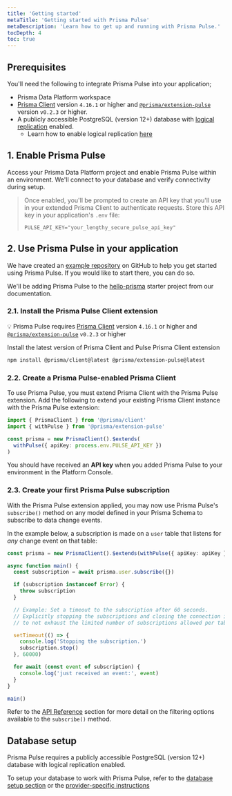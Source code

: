 ```yaml
---
title: 'Getting started'
metaTitle: 'Getting started with Prisma Pulse'
metaDescription: 'Learn how to get up and running with Prisma Pulse.'
tocDepth: 4
toc: true
---
```


<TopBlock></TopBlock>

## Prerequisites

You'll need the following to integrate Prisma Pulse into your application;

- Prisma Data Platform workspace
- [Prisma Client](/orm/prisma-client) version `4.16.1` or higher and [`@prisma/extension-pulse`](https://www.npmjs.com/package/@prisma/extension-pulse) version `v0.2.3` or higher.
- A publicly accessible PostgreSQL (version 12+) database with [logical replication](https://www.postgresql.org/docs/current/logical-replication-quick-setup.html) enabled.
  - Learn how to enable logical replication [here](/pulse/database-setup#enable-logical-replication)

## 1. Enable Prisma Pulse

Access your Prisma Data Platform project and enable Prisma Pulse within an environment. We'll connect to your database and verify connectivity during setup.

> Once enabled, you'll be prompted to create an API key that you'll use in your extended Prisma Client to authenticate requests. Store this API key in your application's `.env` file:
>
> ```env file=.env
> PULSE_API_KEY="your_lengthy_secure_pulse_api_key"
> ```

## 2. Use Prisma Pulse in your application

<Admonition type="info">

We have created an [example repository](https://github.com/prisma/pulse-starter) on GitHub to help you get started using Prisma Pulse. If you would like to start there, you can do so.

</Admonition>

We'll be adding Prisma Pulse to the [hello-prisma](/getting-started/setup-prisma/start-from-scratch/relational-databases-typescript-postgresql) starter project from our documentation.

### 2.1. Install the Prisma Pulse Client extension

<Admonition>

💡 Prisma Pulse requires [Prisma Client](/orm/prisma-client) version `4.16.1` or higher and [`@prisma/extension-pulse`](https://www.npmjs.com/package/@prisma/extension-pulse) `v0.2.3` or higher

</Admonition>

Install the latest version of Prisma Client and Pulse Prisma Client extension

```bash
npm install @prisma/client@latest @prisma/extension-pulse@latest
```

### 2.2. Create a Prisma Pulse-enabled Prisma Client

To use Prisma Pulse, you must extend Prisma Client with the Prisma Pulse extension.
Add the following to extend your existing Prisma Client instance with the Prisma Pulse extension:

```ts
import { PrismaClient } from '@prisma/client'
import { withPulse } from '@prisma/extension-pulse'

const prisma = new PrismaClient().$extends(
  withPulse({ apiKey: process.env.PULSE_API_KEY })
)
```

<Admonition type="info">

You should have received an **API key** when you added Prisma Pulse to your environment in the Platform Console.

</Admonition>

### 2.3. Create your first Prisma Pulse subscription

With the Prisma Pulse extension applied, you may now use Prisma Pulse's `subscribe()` method on any model defined in your Prisma Schema to subscribe to data change events.

In the example below, a subscription is made on a `user` table that listens for _any_ change event on that table:

```ts
const prisma = new PrismaClient().$extends(withPulse({ apiKey: apiKey }))

async function main() {
  const subscription = await prisma.user.subscribe({})

  if (subscription instanceof Error) {
    throw subscription
  }

  // Example: Set a timeout to the subscription after 60 seconds.
  // Explicitly stopping the subscriptions and closing the connection is needed
  // to not exhaust the limited number of subscriptions allowed per table.

  setTimeout(() => {
    console.log('Stopping the subscription.')
    subscription.stop()
  }, 60000)

  for await (const event of subscription) {
    console.log('just received an event:', event)
  }
}

main()
```

<Admonition type="info">

Refer to the [API Reference](/pulse/api-reference) section for more detail on the filtering options available to the `subscribe()` method.

</Admonition>

## Database setup

<Admonition>

Prisma Pulse requires a publicly accessible PostgreSQL (version 12+) database with logical replication enabled.

</Admonition>

To setup your database to work with Prisma Pulse, refer to the [database setup section](/pulse/database-setup) or the [provider-specific instructions](/pulse/database-setup/providers)
